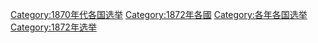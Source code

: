 [[Category:1870年代各国选举|Category:1870年代各国选举]]
[[Category:1872年各國|Category:1872年各國]]
[[Category:各年各国选举|Category:各年各国选举]]
[[Category:1872年选举|Category:1872年选举]]